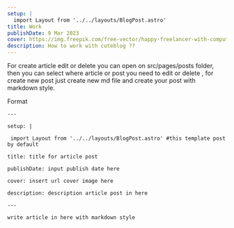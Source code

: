 ---
setup: |
title: Work
publishDate: 9 Mar 2023
cover: https://img.freepik.com/free-vector/happy-freelancer-with-computer-home-young-man-sitting-armchair-using-laptop-chatting-online-smiling-vector-illustration-distance-work-online-learning-freelance_74855-8401.jpg?w=2000
description: How to work with cuteblog ??
---

For create article edit or delete you can open on src/pages/posts folder, then you can select where article or post you need to edit or delete , for create new post just create new md file and create your post with markdown style.

Format

`---`

`setup: |`

` import Layout from '../../layouts/BlogPost.astro' #this template post by default`

`title: title for article post`

`publishDate: input publish date here`

`cover: insert url cover image here`

`description: description article post in here`

`---`

`write article in here with markdown style`
